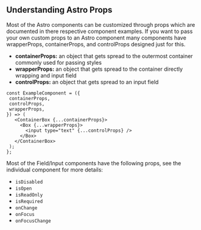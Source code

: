 
<Meta title="Docs/Props" />

## Understanding Astro Props

Most of the Astro components can be customized through props which are documented in there respective component examples. If you want to pass your own custom props to an Astro component many components have wrapperProps, containerProps, and controlProps designed just for this.

- **containerProps:** an object that gets spread to the outermost container commonly used for passing styles
- **wrapperProps:** an object that gets spread to the container directly wrapping and input field
- **controlProps:** an object that gets spread to an input field

```
const ExampleComponent = ({
 containerProps,
 controlProps,
 wrapperProps,
}) => (
   <ContainerBox {...containerProps}>
     <Box {...wrapperProps}>
       <input type="text" {...controlProps} />
     </Box>
   </ContainerBox>
 );
};
```

Most of the Field/Input components have the following props, see the individual component for more details: 
- `isDisabled`
- `isOpen`
- `isReadOnly`
- `isRequired`
- `onChange`
- `onFocus`
- `onFocusChange`
